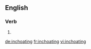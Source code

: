 
==English==

===Verb===
{{head|en|present participle}}

# {{present participle of|inchoate|lang=en|nocat=1}}

[[de:inchoating]]
[[fr:inchoating]]
[[vi:inchoating]]